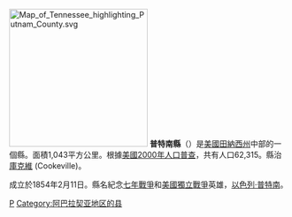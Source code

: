 {{Otheruses|普特南縣|subject=美國田納西州的一個縣|other=同名的縣}}
[[File:Map_of_Tennessee_highlighting_Putnam_County.svg|250px]]
'''普特南縣'''（{{lang-en|Putnam County}}）是[[美國|美國]][[田納西州|田納西州]]中部的一個縣。面積1,043平方公里。根據[[美國2000年人口普查|美國2000年人口普查]]，共有人口62,315。縣治[[庫克維_(田納西州)|庫克維]] (Cookeville)。

成立於1854年2月11日。縣名紀念[[七年戰爭|七年戰爭]]和[[美國獨立戰爭|美國獨立戰爭]]英雄，[[以色列·普特南|以色列·普特南]]。
{{Authority control}}
{{Tennessee-stub}}

[[Category:田納西州行政區劃|P]]
[[Category:阿巴拉契亚地区的县|Category:阿巴拉契亚地区的县]]